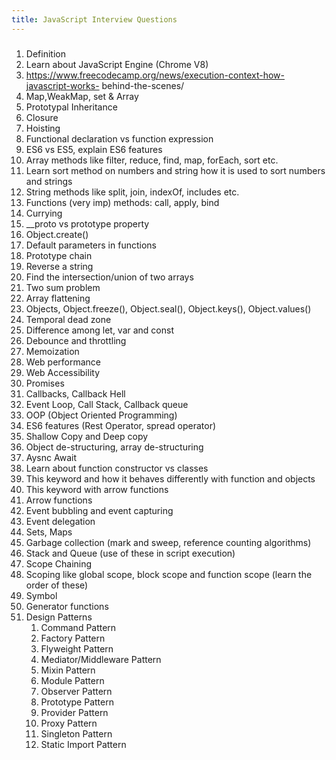 ```yaml
---
title: JavaScript Interview Questions
---
```


### 

1. Definition
2. Learn about JavaScript Engine (Chrome V8)
3. https://www.freecodecamp.org/news/execution-context-how-javascript-works-
behind-the-scenes/
4. Map,WeakMap, set &amp; Array
5. Prototypal Inheritance
6. Closure
7. Hoisting
8. Functional declaration vs function expression
9. ES6 vs ES5, explain ES6 features
10. Array methods like filter, reduce, find, map, forEach, sort etc.
11. Learn sort method on numbers and string how it is used to sort numbers and
strings
12. String methods like split, join, indexOf, includes etc.
13. Functions (very imp) methods: call, apply, bind
14. Currying
15. __proto vs prototype property
16. Object.create()
17. Default parameters in functions
18. Prototype chain
19. Reverse a string
20. Find the intersection/union of two arrays
21. Two sum problem
22. Array flattening
23. Objects, Object.freeze(), Object.seal(), Object.keys(), Object.values()
24. Temporal dead zone
25. Difference among let, var and const
26. Debounce and throttling
27. Memoization
28. Web performance
29. Web Accessibility
30. Promises
31. Callbacks, Callback Hell
32. Event Loop, Call Stack, Callback queue
33. OOP (Object Oriented Programming)
34. ES6 features (Rest Operator, spread operator)
35. Shallow Copy and Deep copy
36. Object de-structuring, array de-structuring
37. Aysnc Await
38. Learn about function constructor vs classes
39. This keyword and how it behaves differently with function and objects
40. This keyword with arrow functions
41. Arrow functions
42. Event bubbling and event capturing
43. Event delegation
44. Sets, Maps
45. Garbage collection (mark and sweep, reference counting algorithms)
46. Stack and Queue (use of these in script execution)
47. Scope Chaining
48. Scoping like global scope, block scope and function scope (learn the order of
these)
49. Symbol
50. Generator functions
51. Design Patterns
    1. Command Pattern
    2. Factory Pattern
    3. Flyweight Pattern
    4. Mediator/Middleware Pattern
    5. Mixin Pattern
    6. Module Pattern
    7. Observer Pattern
    8. Prototype Pattern
    9. Provider Pattern
    10. Proxy Pattern
    11. Singleton Pattern
    12. Static Import Pattern

